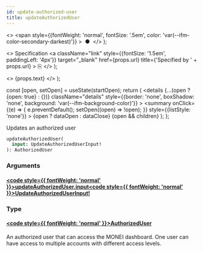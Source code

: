 ```yaml
---
id: update-authorized-user
title: updateAuthorizedUser
---
```


  <>
    <span
      style={{fontWeight: 'normal', fontSize: '.5em', color: 'var(--ifm-color-secondary-darkest)'}}
    >
      &nbsp;●&nbsp;
    </span>
  </>
);

  <>
    Specification
    <a
      className="link"
      style={{fontSize: '1.5em', paddingLeft: '4px'}}
      target="_blank"
      href={props.url}
      title={'Specified by ' + props.url}
    >
      ⎘
    </a>
  </>
);

  <>
    <span className={props.class}>{props.text}</span>
  </>
);


  const [open, setOpen] = useState(startOpen);
  return (
    <details
      {...(open ? {open: true} : {})}
      className="details"
      style={{border: 'none', boxShadow: 'none', background: 'var(--ifm-background-color)'}}
    >
      <summary
        onClick={(e) => {
          e.preventDefault();
          setOpen((open) => !open);
        }}
        style={{listStyle: 'none'}}
      >
        {open ? dataOpen : dataClose}
      </summary>
      {open && children}
    </details>
  );
};

Updates an authorized user

```graphql
updateAuthorizedUser(
  input: UpdateAuthorizedUserInput!
): AuthorizedUser
```

### Arguments

#### [<code style={{ fontWeight: 'normal' }}>updateAuthorizedUser.<b>input</b></code>](#)<Bullet />[<code style={{ fontWeight: 'normal' }}><b>UpdateAuthorizedUserInput!</b></code>](/docs/apis/graphql/types/inputs/update-authorized-user-input.mdx) <Badge class="badge badge--secondary badge--non_null" text="non-null"/> <Badge class="badge badge--secondary " text="input"/>

### Type

#### [<code style={{ fontWeight: 'normal' }}><b>AuthorizedUser</b></code>](/docs/apis/graphql/types/objects/authorized-user.mdx) <Badge class="badge badge--secondary " text="object"/>

An authorized user that can access the MONEI dashboard.
One user can have access to multiple accounts with different access levels.
